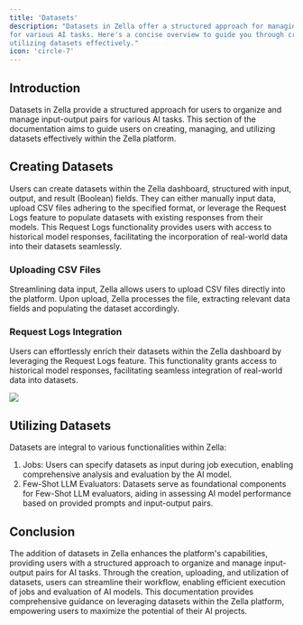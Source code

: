 ```yaml
---
title: 'Datasets'
description: "Datasets in Zella offer a structured approach for managing input-output pairs 
for various AI tasks. Here's a concise overview to guide you through creating, managing, and 
utilizing datasets effectively."
icon: 'circle-7'
---
```


## Introduction

Datasets in Zella provide a structured approach for users to organize and manage input-output
pairs for various AI tasks. This section of the documentation aims to guide users on creating,
managing, and utilizing datasets effectively within the Zella platform.

## Creating Datasets

Users can create datasets within the Zella dashboard, structured with input, output, and
result (Boolean) fields. They can either manually input data, upload CSV files adhering to
the specified format, or leverage the Request Logs feature to populate datasets with existing
responses from their models. This Request Logs functionality provides users with access to
historical model responses, facilitating the incorporation of real-world data into their
datasets seamlessly.

### Uploading CSV Files

Streamlining data input, Zella allows users to upload CSV files directly into the platform.
Upon upload, Zella processes the file, extracting relevant data fields and populating the
dataset accordingly.

### Request Logs Integration

Users can effortlessly enrich their datasets within the Zella dashboard by leveraging the
Request Logs feature. This functionality grants access to historical model responses,
facilitating seamless integration of real-world data into datasets.

<img src="/images/add-request-in-dataset.png" />

## Utilizing Datasets

Datasets are integral to various functionalities within Zella:

1. Jobs: Users can specify datasets as input during job execution, enabling comprehensive analysis
   and evaluation by the AI model.
2. Few-Shot LLM Evaluators: Datasets serve as foundational components for Few-Shot LLM evaluators,
   aiding in assessing AI model performance based on provided prompts and input-output pairs.

## Conclusion

The addition of datasets in Zella enhances the platform's capabilities, providing users with
a structured approach to organize and manage input-output pairs for AI tasks. Through the creation,
uploading, and utilization of datasets, users can streamline their workflow, enabling efficient
execution of jobs and evaluation of AI models. This documentation provides comprehensive guidance
on leveraging datasets within the Zella platform, empowering users to maximize the potential
of their AI projects.
